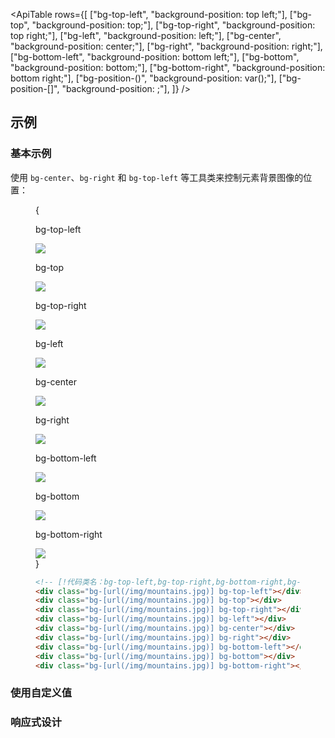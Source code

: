 

<ApiTable
  rows={[
    ["bg-top-left", "background-position: top left;"],
    ["bg-top", "background-position: top;"],
    ["bg-top-right", "background-position: top right;"],
    ["bg-left", "background-position: left;"],
    ["bg-center", "background-position: center;"],
    ["bg-right", "background-position: right;"],
    ["bg-bottom-left", "background-position: bottom left;"],
    ["bg-bottom", "background-position: bottom;"],
    ["bg-bottom-right", "background-position: bottom right;"],
    ["bg-position-(<custom-property>)", "background-position: var(<custom-property>);"],
    ["bg-position-[<value>]", "background-position: <value>;"],
  ]}
/>

## 示例

### 基本示例

使用 `bg-center`、`bg-right` 和 `bg-top-left` 等工具类来控制元素背景图像的位置：

<Figure hint="将鼠标悬停在这些示例上以查看完整图像。">

<Example padding={false}>
  {
    <div className="w-full">
      <div className="flex snap-x scroll-p-4 items-end overflow-x-scroll overflow-y-hidden p-8 pt-16 sm:grid sm:grid-cols-3 sm:gap-16">
        <div className="relative w-32 shrink-0 snap-start snap-always sm:w-auto">
          <p className="absolute inset-x-0 top-0 mb-3 -translate-y-8 text-center font-mono text-xs font-medium text-gray-500 dark:text-gray-400">
            bg-top-left
          </p>
          <div className="group relative mx-auto h-20 w-20 rounded-lg">
            <div className="relative z-10 h-full w-full rounded-md bg-[url(https://images.unsplash.com/photo-1554629947-334ff61d85dc?ixid=MnwxMjA3fDB8MHxwaG90by1wYWdlfHx8fGVufDB8fHx8&ixlib=rb-1.2.1&auto=format&fit=crop&w=1000&h=1000&q=90)] bg-[size:8rem] bg-top-left outline -outline-offset-1 outline-black/10"></div>
            <img
              className="absolute top-0 left-0 h-32 w-32 max-w-none overflow-hidden rounded-md opacity-0 sm:group-hover:opacity-25"
              src="https://images.unsplash.com/photo-1554629947-334ff61d85dc?ixid=MnwxMjA3fDB8MHxwaG90by1wYWdlfHx8fGVufDB8fHx8&ixlib=rb-1.2.1&auto=format&fit=crop&w=1000&h=1000&q=90"
            />
          </div>
        </div>
        <div className="relative w-32 shrink-0 snap-start snap-always sm:w-auto">
          <p className="absolute inset-x-0 top-0 mb-3 -translate-y-8 text-center font-mono text-xs font-medium text-gray-500 dark:text-gray-400">
            bg-top
          </p>
          <div className="group relative mx-auto h-20 w-20 rounded-lg">
            <div className="relative z-10 h-full w-full rounded-md bg-[url(https://images.unsplash.com/photo-1554629947-334ff61d85dc?ixid=MnwxMjA3fDB8MHxwaG90by1wYWdlfHx8fGVufDB8fHx8&ixlib=rb-1.2.1&auto=format&fit=crop&w=1000&h=1000&q=90)] bg-[size:8rem] bg-top outline -outline-offset-1 outline-black/10"></div>
            <img
              className="absolute top-0 -left-6 h-32 w-32 max-w-none overflow-hidden rounded-md opacity-0 sm:group-hover:opacity-25"
              src="https://images.unsplash.com/photo-1554629947-334ff61d85dc?ixid=MnwxMjA3fDB8MHxwaG90by1wYWdlfHx8fGVufDB8fHx8&ixlib=rb-1.2.1&auto=format&fit=crop&w=1000&h=1000&q=90"
            />
          </div>
        </div>
        <div className="relative w-32 shrink-0 snap-start snap-always sm:w-auto">
          <p className="absolute inset-x-0 top-0 mb-3 -translate-y-8 text-center font-mono text-xs font-medium text-gray-500 dark:text-gray-400">
            bg-top-right
          </p>
          <div className="group relative mx-auto h-20 w-20 rounded-lg">
            <div className="relative z-10 h-full w-full rounded-md bg-[url(https://images.unsplash.com/photo-1554629947-334ff61d85dc?ixid=MnwxMjA3fDB8MHxwaG90by1wYWdlfHx8fGVufDB8fHx8&ixlib=rb-1.2.1&auto=format&fit=crop&w=1000&h=1000&q=90)] bg-[size:8rem] bg-top-right outline -outline-offset-1 outline-black/10"></div>
            <img
              className="absolute top-0 right-0 h-32 w-32 max-w-none overflow-hidden rounded-md opacity-0 sm:group-hover:opacity-25"
              src="https://images.unsplash.com/photo-1554629947-334ff61d85dc?ixid=MnwxMjA3fDB8MHxwaG90by1wYWdlfHx8fGVufDB8fHx8&ixlib=rb-1.2.1&auto=format&fit=crop&w=1000&h=1000&q=90"
            />
          </div>
        </div>
        <div className="relative w-32 shrink-0 snap-start snap-always sm:w-auto">
          <p className="absolute inset-x-0 top-0 mb-3 -translate-y-8 text-center font-mono text-xs font-medium text-gray-500 dark:text-gray-400">
            bg-left
          </p>
          <div className="group relative mx-auto h-20 w-20 rounded-lg">
            <div className="relative z-10 h-full w-full rounded-md bg-[url(https://images.unsplash.com/photo-1554629947-334ff61d85dc?ixid=MnwxMjA3fDB8MHxwaG90by1wYWdlfHx8fGVufDB8fHx8&ixlib=rb-1.2.1&auto=format&fit=crop&w=1000&h=1000&q=90)] bg-[size:8rem] bg-left outline -outline-offset-1 outline-black/10"></div>
            <img
              className="absolute -top-6 left-0 h-32 w-32 max-w-none overflow-hidden rounded-md opacity-0 sm:group-hover:opacity-25"
              src="https://images.unsplash.com/photo-1554629947-334ff61d85dc?ixid=MnwxMjA3fDB8MHxwaG90by1wYWdlfHx8fGVufDB8fHx8&ixlib=rb-1.2.1&auto=format&fit=crop&w=1000&h=1000&q=90"
            />
          </div>
        </div>
        <div className="relative w-32 shrink-0 snap-start snap-always sm:w-auto">
          <p className="absolute inset-x-0 top-0 mb-3 -translate-y-8 text-center font-mono text-xs font-medium text-gray-500 dark:text-gray-400">
            bg-center
          </p>
          <div className="group relative mx-auto h-20 w-20 rounded-lg">
            <div className="relative z-10 h-full w-full rounded-md bg-[url(https://images.unsplash.com/photo-1554629947-334ff61d85dc?ixid=MnwxMjA3fDB8MHxwaG90by1wYWdlfHx8fGVufDB8fHx8&ixlib=rb-1.2.1&auto=format&fit=crop&w=1000&h=1000&q=90)] bg-[size:8rem] bg-center outline -outline-offset-1 outline-black/10"></div>
            <img
              className="absolute -top-6 -left-6 h-32 w-32 max-w-none overflow-hidden rounded-md opacity-0 sm:group-hover:opacity-25"
              src="https://images.unsplash.com/photo-1554629947-334ff61d85dc?ixid=MnwxMjA3fDB8MHxwaG90by1wYWdlfHx8fGVufDB8fHx8&ixlib=rb-1.2.1&auto=format&fit=crop&w=1000&h=1000&q=90"
            />
          </div>
        </div>
        <div className="relative w-32 shrink-0 snap-start snap-always sm:w-auto">
          <p className="absolute inset-x-0 top-0 mb-3 -translate-y-8 text-center font-mono text-xs font-medium text-gray-500 dark:text-gray-400">
            bg-right
          </p>
          <div className="group relative mx-auto h-20 w-20 rounded-lg">
            <div className="relative z-10 h-full w-full rounded-md bg-[url(https://images.unsplash.com/photo-1554629947-334ff61d85dc?ixid=MnwxMjA3fDB8MHxwaG90by1wYWdlfHx8fGVufDB8fHx8&ixlib=rb-1.2.1&auto=format&fit=crop&w=1000&h=1000&q=90)] bg-[size:8rem] bg-right outline -outline-offset-1 outline-black/10"></div>
            <img
              className="absolute -top-6 right-0 h-32 w-32 max-w-none overflow-hidden rounded-md opacity-0 sm:group-hover:opacity-25"
              src="https://images.unsplash.com/photo-1554629947-334ff61d85dc?ixid=MnwxMjA3fDB8MHxwaG90by1wYWdlfHx8fGVufDB8fHx8&ixlib=rb-1.2.1&auto=format&fit=crop&w=1000&h=1000&q=90"
            />
          </div>
        </div>
        <div className="relative w-32 shrink-0 snap-start snap-always sm:w-auto">
          <p className="absolute inset-x-0 top-0 mb-3 -translate-y-8 text-center font-mono text-xs font-medium text-gray-500 dark:text-gray-400">
            bg-bottom-left
          </p>
          <div className="group relative mx-auto h-20 w-20 rounded-lg">
            <div className="relative z-10 h-full w-full rounded-md bg-[url(https://images.unsplash.com/photo-1554629947-334ff61d85dc?ixid=MnwxMjA3fDB8MHxwaG90by1wYWdlfHx8fGVufDB8fHx8&ixlib=rb-1.2.1&auto=format&fit=crop&w=1000&h=1000&q=90)] bg-[size:8rem] bg-bottom-left outline -outline-offset-1 outline-black/10"></div>
            <img
              className="absolute -top-12 left-0 h-32 w-32 max-w-none overflow-hidden rounded-md opacity-0 sm:group-hover:opacity-25"
              src="https://images.unsplash.com/photo-1554629947-334ff61d85dc?ixid=MnwxMjA3fDB8MHxwaG90by1wYWdlfHx8fGVufDB8fHx8&ixlib=rb-1.2.1&auto=format&fit=crop&w=1000&h=1000&q=90"
            />
          </div>
        </div>
        <div className="relative w-32 shrink-0 snap-start snap-always sm:w-auto">
          <p className="absolute inset-x-0 top-0 mb-3 -translate-y-8 text-center font-mono text-xs font-medium text-gray-500 dark:text-gray-400">
            bg-bottom
          </p>
          <div className="group relative mx-auto h-20 w-20 rounded-lg">
            <div className="relative z-10 h-full w-full rounded-md bg-[url(https://images.unsplash.com/photo-1554629947-334ff61d85dc?ixid=MnwxMjA3fDB8MHxwaG90by1wYWdlfHx8fGVufDB8fHx8&ixlib=rb-1.2.1&auto=format&fit=crop&w=1000&h=1000&q=90)] bg-[size:8rem] bg-bottom outline -outline-offset-1 outline-black/10"></div>
            <img
              className="absolute -top-12 -left-6 h-32 w-32 max-w-none overflow-hidden rounded-md opacity-0 sm:group-hover:opacity-25"
              src="https://images.unsplash.com/photo-1554629947-334ff61d85dc?ixid=MnwxMjA3fDB8MHxwaG90by1wYWdlfHx8fGVufDB8fHx8&ixlib=rb-1.2.1&auto=format&fit=crop&w=1000&h=1000&q=90"
            />
          </div>
        </div>
        <div className="relative -mx-8 w-48 shrink-0 snap-start snap-always sm:w-auto">
          <p className="absolute inset-x-0 top-0 mb-3 -translate-y-8 text-center font-mono text-xs font-medium text-gray-500 dark:text-gray-400">
            bg-bottom-right
          </p>
          <div className="group relative mx-auto h-20 w-20 rounded-lg">
            <div className="relative z-10 h-full w-full rounded-md bg-[url(https://images.unsplash.com/photo-1554629947-334ff61d85dc?ixid=MnwxMjA3fDB8MHxwaG90by1wYWdlfHx8fGVufDB8fHx8&ixlib=rb-1.2.1&auto=format&fit=crop&w=1000&h=1000&q=90)] bg-[size:8rem] bg-bottom-right outline -outline-offset-1 outline-black/10"></div>
            <img
              className="absolute -top-12 right-0 h-32 w-32 max-w-none overflow-hidden rounded-md opacity-0 sm:group-hover:opacity-25"
              src="https://images.unsplash.com/photo-1554629947-334ff61d85dc?ixid=MnwxMjA3fDB8MHxwaG90by1wYWdlfHx8fGVufDB8fHx8&ixlib=rb-1.2.1&auto=format&fit=crop&w=1000&h=1000&q=90"
            />
          </div>
        </div>
      </div>
    </div>
  }
</Example>

```html
<!-- [!代码类名：bg-top-left,bg-top-right,bg-bottom-right,bg-bottom-left,bg-center,bg-right,bg-top,bg-bottom,bg-left] -->
<div class="bg-[url(/img/mountains.jpg)] bg-top-left"></div>
<div class="bg-[url(/img/mountains.jpg)] bg-top"></div>
<div class="bg-[url(/img/mountains.jpg)] bg-top-right"></div>
<div class="bg-[url(/img/mountains.jpg)] bg-left"></div>
<div class="bg-[url(/img/mountains.jpg)] bg-center"></div>
<div class="bg-[url(/img/mountains.jpg)] bg-right"></div>
<div class="bg-[url(/img/mountains.jpg)] bg-bottom-left"></div>
<div class="bg-[url(/img/mountains.jpg)] bg-bottom"></div>
<div class="bg-[url(/img/mountains.jpg)] bg-bottom-right"></div>
```

</Figure>

### 使用自定义值

<UsingACustomValue utility="bg-position" value="center_top_1rem" name="背景位置" variable="bg-position" />

### 响应式设计

<ResponsiveDesign property="background-position" defaultClass="bg-center" featuredClass="bg-top" />